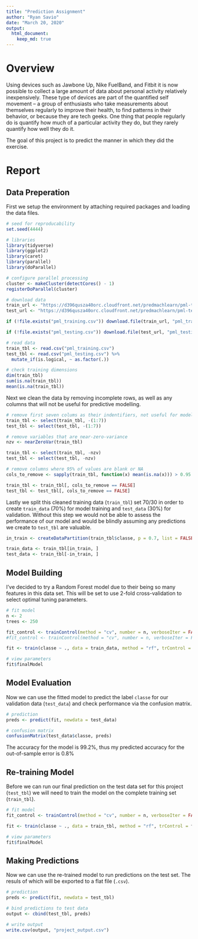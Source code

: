 ---
title: "Prediction Assignment"
author: "Ryan Savio"
date: "March 20, 2020"
output: 
  html_document:
    keep_md: true
---

# Overview
Using devices such as Jawbone Up, Nike FuelBand, and Fitbit it is now possible to collect a large amount of data about personal activity relatively inexpensively. These type of devices are part of the quantified self movement – a group of enthusiasts who take measurements about themselves regularly to improve their health, to find patterns in their behavior, or because they are tech geeks. One thing that people regularly do is quantify how much of a particular activity they do, but they rarely quantify how well they do it. 

The goal of this project is to predict the manner in which they did the exercise.


# Report

## Data Preperation

First we setup the environment by attaching required packages and loading the data files.
```{r setup, results='hide', message = FALSE}
# seed for reproducability
set.seed(4444)

# libraries
library(tidyverse)
library(ggplot2)
library(caret)
library(parallel)
library(doParallel)

# configure parallel processing
cluster <- makeCluster(detectCores() - 1)
registerDoParallel(cluster)

# download data
train_url <- "https://d396qusza40orc.cloudfront.net/predmachlearn/pml-training.csv"
test_url <- "https://d396qusza40orc.cloudfront.net/predmachlearn/pml-testing.csv"

if (!file.exists("pml_training.csv")) download.file(train_url, "pml_training.csv")

if (!file.exists("pml_testing.csv")) download.file(test_url, "pml_testing.csv")

# read data
train_tbl <- read.csv("pml_training.csv")
test_tbl <- read.csv("pml_testing.csv") %>%
  mutate_if(is.logical, ~ as.factor(.))

# check training dimensions
dim(train_tbl)
sum(is.na(train_tbl))
mean(is.na(train_tbl))
```

Next we clean the  data by removing incomplete rows, as well as any columns that will not be useful for predictive modelling.
```{r clean, message = FALSE}
# remove first seven colums as their indentifiers, not useful for modelling
train_tbl <- select(train_tbl, -(1:7))
test_tbl <- select(test_tbl, -(1:7))

# remove variables that are near-zero-variance
nzv <- nearZeroVar(train_tbl)

train_tbl <- select(train_tbl, -nzv)
test_tbl <- select(test_tbl, -nzv)

# remove columns where 95% of values are blank or NA
cols_to_remove <- sapply(train_tbl, function(x) mean(is.na(x))) > 0.95

train_tbl <- train_tbl[, cols_to_remove == FALSE]
test_tbl <- test_tbl[, cols_to_remove == FALSE]
```  

Lastly we split this cleaned training data (`train_tbl`) set 70/30 in order to create `train_data` (70%) for model training and `test_data` (30%) for validation. Without this step we would not be able to assess the performance of our model and would be blindly assuming any predictions we create to `test_tbl` are valuable.
```{r split, message = FALSE}
in_train <- createDataPartition(train_tbl$classe, p = 0.7, list = FALSE)

train_data <- train_tbl[in_train, ]
test_data <- train_tbl[-in_train, ]
```

## Model Building
I've decided to try a Random Forest model due to their being so many features in this data set. This will be set to use 2-fold cross-validation to select optimal tuning parameters.
```{r fit, cache = TRUE}
# fit model
n <- 2
trees <- 250

fit_control <- trainControl(method = "cv", number = n, verboseIter = FALSE, allowParallel = TRUE)
#fit_control <- trainControl(method = "cv", number = n, verboseIter = FALSE)

fit <- train(classe ~ ., data = train_data, method = "rf", trControl = fit_control, ntree = trees)

# view parameters
fit$finalModel
```

## Model Evaluation
Now we can use the fitted model to predict the label `classe` for our validation data (`test_data`) and check performance via the confusion matrix.
```{r test}
# prediction
preds <- predict(fit, newdata = test_data)

# confusion matrix
confusionMatrix(test_data$classe, preds)

```

The accuracy for the model is 99.2%, thus my predicted accuracy for the out-of-sample error is 0.8%

## Re-training Model
Before we can run our final prediction on the test data set for this project (`test_tbl`) we will need to train the model on the complete training set (`train_tbl`).
```{r re-train, cache = TRUE}
# fit model
fit_control <- trainControl(method = "cv", number = n, verboseIter = FALSE, allowParallel = TRUE)

fit <- train(classe ~ ., data = train_tbl, method = "rf", trControl = fit_control, ntree = trees)

# view parameters
fit$finalModel
```

## Making Predictions
Now we can use the re-trained model to run predictions on the test set. The resuls of which will be exported to a flat file (`.csv`).
```{r predict}

# prediction
preds <- predict(fit, newdata = test_tbl)

# bind predictions to test data
output <- cbind(test_tbl, preds)

# write output
write.csv(output, "project_output.csv")
```

